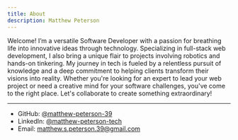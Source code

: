 ```yaml
---
title: About
description: Matthew Peterson
---
```


Welcome! I’m a versatile Software Developer with a passion for breathing life into innovative ideas through technology. Specializing in full-stack web development, I also bring a unique flair to projects involving robotics and hands-on tinkering. My journey in tech is fueled by a relentless pursuit of knowledge and a deep commitment to helping clients transform their visions into reality. Whether you're looking for an expert to lead your web project or need a creative mind for your software challenges, you've come to the right place. Let's collaborate to create something extraordinary!

---

- GitHub: [@matthew-peterson-39](https://www.github.com/matthew-peterson-39/)
- LinkedIn: [@matthew-peterson-tech](https://www.linkedin.com/in/matthew-peterson-tech/)
- Email: matthew.s.peterson.39@gmail.com
